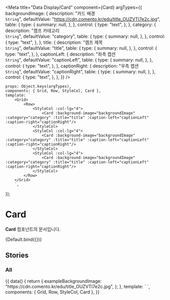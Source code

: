 
<Meta
    title="Data Display/Card"
    component={Card}
    argTypes={{
        backgroundImage: {
            description: "카드 배경<br/>`String`",
            defaultValue: "https://cdn.comento.kr/edu/title_OUZVTI7e2c.jpg",
            table: {
                type: {
                    summary: null,
                },
            },
            control: {
                type: "text",
            },
        },
        category: {
            description: "캠프 카테고리<br/>`String`",
            defaultValue: "category",
            table: {
                type: {
                    summary: null,
                },
            },
            control: {
                type: "text",
            },
        },
        title: {
            description: "캠프 제목<br/>`String`",
            defaultValue: "title",
            table: {
                type: {
                    summary: null,
                },
            },
            control: {
                type: "text",
            },
        },
        captionLeft: {
            description: "좌측 캡션<br/>`String`",
            defaultValue: "captionLeft",
            table: {
                type: {
                    summary: null,
                },
            },
            control: {
                type: "text",
            },
        },
        captionRight: {
            description: "우측 캡션<br/>`String`",
            defaultValue: "captionRight",
            table: {
                type: {
                    summary: null,
                },
            },
            control: {
                type: "text",
            },
        },
    }}
/>

    props: Object.keys(argTypes),
    components: { Grid, Row, StyleCol, Card },
    template: `
        <Grid>
            <Row>
                <StyleCol :col-lg="4">
                    <Card :background-image="backgroundImage" :category="category" :title="title" :caption-left="captionLeft" :caption-right="captionRight"/>
                </StyleCol>
                <StyleCol :col-lg="4">
                    <Card :background-image="backgroundImage" :category="category" :title="title" :caption-left="captionLeft" :caption-right="captionRight"/>
                </StyleCol>
                <StyleCol :col-lg="4">
                    <Card :background-image="backgroundImage" :category="category" :title="title" :caption-left="captionLeft" :caption-right="captionRight"/>
                </StyleCol>
            </Row>
        </Grid>
        `,
});

# Card

**Card** 컴포넌트의 문서입니다.

<Story name="Default">{Default.bind({})}</Story>

<ArgsTable story="Default" />

## Stories

### All

<Canvas>
    <Story name="All">
        {{
            data() {
                return {
                    exampleBackgroundImage:
                        "https://cdn.comento.kr/edu/title_OUZVTI7e2c.jpg",
                };
            },
            template: `
                <Grid>
                    <Row>
                        <StyleCol :col-lg="4">
                            <Card :background-image="exampleBackgroundImage" category="category" title="title" caption-left="captionLeft" caption-right="captionRight"/>
                        </StyleCol>
                        <StyleCol :col-lg="4">
                            <Card :background-image="exampleBackgroundImage" category="category" title="title" caption-left="captionLeft" caption-right="captionRight"/>
                        </StyleCol>
                        <StyleCol :col-lg="4">
                            <Card :background-image="exampleBackgroundImage" category="category" title="title" caption-left="captionLeft" caption-right="captionRight"/>
                        </StyleCol>
                    </Row>
                </Grid>
            `,
            components: { Grid, Row, StyleCol, Card },
        }}
    </Story>
</Canvas>
